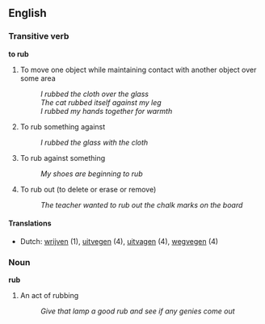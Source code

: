 == English ==

=== Transitive verb ===
'''to rub'''

# To move one object while maintaining contact with another object over some area
#: ''I rubbed the cloth over the glass''
#: ''The cat rubbed itself against my leg''
#: ''I rubbed my hands together for warmth''
# To rub something against
#: ''I rubbed the glass with the cloth''
# To rub against something
#: ''My shoes are beginning to rub''
# To rub out (to delete or erase or remove)
#: ''The teacher wanted to rub out the chalk marks on the board''

====Translations====
*Dutch: [[wrijven]] (1), [[uitvegen]] (4), [[uitvagen]] (4), [[wegvegen]] (4)

=== Noun ===
'''rub'''

# An act of rubbing
#: ''Give that lamp a good rub and see if any genies come out''